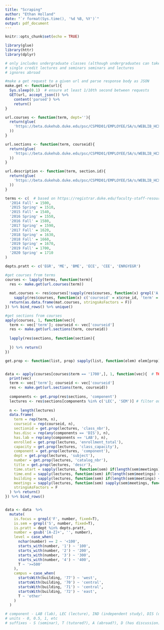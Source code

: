 ```yaml
---
title: "Scraping"
author: "Ethan Holland"
date: "`r format(Sys.time(), '%d %B, %Y')`"
output: pdf_document
---
```


```r
knitr::opts_chunk$set(echo = TRUE)
```

```r
library(glue)
library(httr)
library(dplyr)
```

```r
# only includes undergraduate classes (although undergraduates can take graduate level classes)
# single credit lectures and seminars seminars and lectures
# ignores abroad
```


```r
#make a get request to a given url and parse response body as JSON
make.get <- function(url){
  Sys.sleep(0.1)  # ensure at least 1/10th second between requests
  GET(url, accept_json()) %>% 
    content('parsed') %>% 
    return()
}

url.courses <- function(term, dept=''){
  return(glue(
    'https://beta.dukehub.duke.edu/psc/CSPRD01/EMPLOYEE/SA/s/WEBLIB_HCX_CM.H_BROWSE_CLASSES.FieldFormula.IScript_BrowseCourses?institution=DUKEU&term={term}&institution=DUKEU&acad_career=UGRD&subject={dept}'
  ))
}

url.sections <- function(term, courseid){
  return(glue(
    'https://beta.dukehub.duke.edu/psc/CSPRD01/EMPLOYEE/SA/s/WEBLIB_HCX_CM.H_BROWSE_CLASSES.FieldFormula.IScript_BrowseSections?institution=DUKEU&campus=&location=&course_id={courseid}&institution=DUKEU&acad_career=UGRD&term={term}'
  ))
}

url.description <- function(term, section.id){
  return(glue(
    'https://beta.dukehub.duke.edu/psc/CSPRD01/EMPLOYEE/SA/s/WEBLIB_HCX_CM.H_CLASS_SEARCH.FieldFormula.IScript_ClassDetails?institution=DUKEU&term=1700&class_nbr={section.id}'
  ))
}
```

```r
terms <- c(  # based on https://registrar.duke.edu/faculty-staff-resources/dukehub
  '2014 Fall' = 1500,
  '2015 Spring' = 1510,
  '2015 Fall' = 1540,
  '2016 Spring' = 1550,
  '2016 Fall' = 1580,
  '2017 Spring' = 1590,
  '2017 Fall' = 1620,
  '2018 Spring' = 1630,
  '2018 Fall' = 1660,
  '2019 Spring' = 1670,
  '2019 Fall' = 1700,
  '2020 Spring' = 1710
)

depts.pratt <- c('EGR', 'ME', 'BME', 'ECE', 'CEE', 'ENRGYEGR')
```

```r
#get courses from terms
courses <- lapply(terms, function(term){
  res <- make.get(url.courses(term))
  
  mat.courses <- res$courses[!sapply(res$courses, function(x) grepl('A', x$catalog_nbr, fixed=T))] %>%  # remove abroad classes
    sapply(res$courses, function(x) c('courseid' = x$crse_id, 'term' = term)) %>% t()  # extract course id
  return(as.data.frame(mat.courses, stringsAsFactors = F))
}) %>% bind_rows() %>% unique()
```


```r
#get sections from courses
apply(courses, 1, function(vec){
  term <- vec['term']; courseid <- vec['courseid']
  res <- make.get(url.sections(term, courseid))
  
  lapply(res$sections, function(section){
    
  }) %>% return()
})

get.prop <- function(list, prop) sapply(list, function(elem) elem[prop]) %>% unlist()


data <- apply(courses[courses$term == '1700',], 1, function(vec){  # TODO: apply to all courses
  print(vec)
  term <- vec['term']; courseid <- vec['courseid']
  res <- make.get(url.sections(term, courseid))
  
  components <- get.prop(res$sections, 'component')
  lectures <- res$sections[components %in% c('LEC', 'SEM')] # filter out non-seminar sections
  
  n <- length(lectures)
  data.frame(
    term = rep(term, n),
    courseid = rep(courseid, n),
    sectionid = get.prop(lectures, 'class_nbr'),
    has.disc = rep(any(components == 'DIS'), n),
    has.lab = rep(any(components == 'LAB'), n),
    enrolled = get.prop(lectures, 'enrollment_total'),
    capacity = get.prop(lectures, 'class_capacity'),
    component = get.prop(lectures, 'component'),
    dept = get.prop(lectures, 'subject'),
    number = get.prop(lectures, 'catalog_nbr'),
    title = get.prop(lectures, 'descr'),
    time.start = sapply(lectures, function(sem) if(length(sem$meetings) < 1 || is.null(sem$meetings[[1]]$meeting_time_start)) NA else sem$meetings[[1]]$meeting_time_start),
    time.end = sapply(lectures, function(sem) if(length(sem$meetings) < 1 || is.null(sem$meetings[[1]]$meeting_time_end)) NA else sem$meetings[[1]]$meeting_time_end),
    building = sapply(lectures, function(sem) if(length(sem$meetings) < 1 || is.null(sem$meetings[[1]]$bldg_cd)) NA else sem$meetings[[1]]$bldg_cd),
    meetings = sapply(lectures, function(sem) sapply(sem$meetings, function(meeting) meeting$stnd_mtg_pat) %>% paste(collapse='')),
    stringsAsFactors = F
  ) %>% return()
}) %>% bind_rows()


data <- data  %>% 
  mutate(
    is.focus = grepl('F', number, fixed=T),
    is.sem = grepl('S', number, fixed=T),
    is.pratt = dept %in% depts.pratt,
    number = gsub('[A-Z]+', '', number),
    level = case_when(
      nchar(number) == 2 ~ '<100',
      starts_with(number, '1') ~ '100',
      starts_with(number, '2') ~ '200',
      starts_with(number, '3') ~ '300',
      starts_with(number, '4') ~ '400',
      T ~ '>=500'
    ),
    campus = case_when(
      startsWith(building, '77') ~ 'west',
      startsWith(building, '70') ~ 'central',
      startsWith(building, '71') ~ 'central',
      startsWith(building, '72') ~ 'east',
      T ~ 'other'
    )
  )

# component - LAB (lab), LEC (lecture), IND (independent study), DIS (discussion), SEM (seminar), TUT (tutored? MUSIC 281T), MUS (music), REC (recitation)
# units - 0, 0.5, 1, etc
# suffixes - S (seminar), T (tutored?), A (abroad?), D (has discussion), L (has lab), F (foucus)

```

